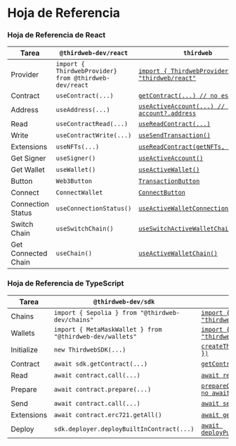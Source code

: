 # Hoja de Referencia

### Hoja de Referencia de React

| Tarea                | `@thirdweb-dev/react`                                 | `thirdweb`                                          |
| -------------------- | ----------------------------------------------------- | --------------------------------------------------- |
| Provider             | `import { ThirdwebProvider} from @thirdweb-dev/react` | [`import { ThirdwebProvider } from "thirdweb/react"`](/react/v5/ThirdwebProvider) |
| Contract             | `useContract(...)`                                    | [`getContract(...) // no es un hook`](/references/typescript/v5/getContract)                    |
| Address              | `useAddress(...)`                                     | [`useActiveAccount(...) // account?.address`](/references/typescript/v5/useActiveAccount)         |
| Read                 | `useContractRead(...)`                                | [`useReadContract(...)`](/references/typescript/v5/useReadContract)                              |
| Write                | `useContractWrite(...)`                               | [`useSendTransaction()`](/references/typescript/v5/useSendTransaction)                             |
| Extensions           | `useNFTs(...)`                                        | [`useReadContract(getNFTs, { ... })`](/references/typescript/v5/useReadContract)                |
| Get Signer           | `useSigner()`                                         | [`useActiveAccount()`](/references/typescript/v5/useActiveAccount)                                |
| Get Wallet           | `useWallet()`                                         | [`useActiveWallet()`](/references/typescript/v5/useActiveWallet)                                 |
| Button               | `Web3Button`                                          | [`TransactionButton`](/react/v5/TransactionButton)                                 |
| Connect              | `ConnectWallet`                                       | [`ConnectButton`](/react/v5/ConnectButton)                                     |
| Connection Status    | `useConnectionStatus()`                               | [`useActiveWalletConnectionStatus()`](/references/typescript/v5/useActiveWalletConnectionStatus)                 |
| Switch Chain         | `useSwitchChain()`                                    | [`useSwitchActiveWalletChain()`](/references/typescript/v5/useSwitchActiveWalletChain)                      |
| Get Connected Chain  | `useChain()`                                          | [`useActiveWalletChain()`](/references/typescript/v5/useActiveWalletChain)                  |


### Hoja de Referencia de TypeScript

| Tarea       | `@thirdweb-dev/sdk`                                      | `thirdweb`                                        |
| ----------- | -------------------------------------------------------- | ------------------------------------------------- |
| Chains      | `import { Sepolia } from "@thirdweb-dev/chains"`         | [`import { sepolia } from "thirdweb/chains"`](/typescript/v5/chain)       |
| Wallets     | `import { MetaMaskWallet } from "@thirdweb-dev/wallets"` | [`import { createWallet } from "thirdweb/wallets"`](/references/typescript/v5/createWallet) |
| Initialize  | `new ThirdwebSDK(...)`                                   | [`createThirdwebClient({ ... })`](/references/typescript/v5/createThirdwebClient)                   |
| Contract    | `await sdk.getContract(...)`                             | [`getContract(...) // no await`](/references/typescript/v5/getContract)                    |
| Read        | `await contract.call(...)`                               | [`await readContract(...)`](/references/typescript/v5/readContract)                         |
| Prepare     | `await contract.prepare(...)`                            | [`prepareContractCall(...) // no await`](/references/typescript/v5/prepareContractCall)            |
| Send        | `await contract.call(...)`                               | [`await sendTransaction(...)`](/references/typescript/v5/sendTransaction)                      |
| Extensions  | `await contract.erc721.getAll()`                         | [`await getNFTs(...)`](/references/typescript/v5/erc721/getNFTs)                              |
| Deploy      | `sdk.deployer.deployBuiltInContract(...)`                | [`await deployPublishedContract(...)`](/references/typescript/v5/deploy/deployPublishedContract)              |
